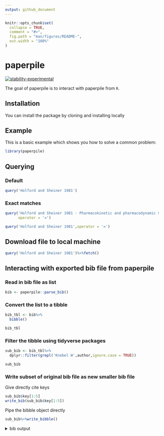 ```yaml
---
output: github_document
---
```


<!-- README.md is generated from README.Rmd. Please edit that file -->

```r
knitr::opts_chunk$set(
  collapse = TRUE,
  comment = "#>",
  fig.path = "man/figures/README-",
  out.width = "100%"
)
```
# paperpile

<!-- badges: start -->
[![stability-experimental](https://img.shields.io/badge/stability-experimental-orange.svg)]()
<!-- badges: end -->

The goal of paperpile is to interact with paperpile from `R`.

## Installation

You can install the package by cloning and installing locally


## Example

This is a basic example which shows you how to solve a common problem:

```r
library(paperpile)
```

## Querying

### Default

```r
query('Holford and Sheiner 1981')
```

### Exact matches

```r
query('Holford and Sheiner 1981 - Pharmacokinetic and pharmacodynamic modeling in vivo.pdf',
      operator = '=')
```

```r
query('Holford and Sheiner 1981',operator = '=')
```

## Download file to local machine

```r
query('Holford and Sheiner 1981')%>%fetch()
```

## Interacting with exported bib file from paperpile
### Read in bib file as list

```r
bib <- paperpile::parse_bib()
```

### Convert the list to a tibble

```r
bib_tbl <- bib%>%
  bibble()

bib_tbl
```

### Filter the tibble using tidyverse packages

```r
sub_bib <- bib_tbl%>%
  dplyr::filter(grepl('Knebel W',author,ignore.case = TRUE))

sub_bib

```

### Write subset of original bib file as new smaller bib file

Give directly cite keys

```r
sub_bib$key[1:5]
write_bib(sub_bib$key[1:5])
```

Pipe the bibble object directly

```r
sub_bib%>%write_bibble()
```

<details><summary>bib output</summary>

```r
sub_bib%>%write_bibble()
```

</details>
